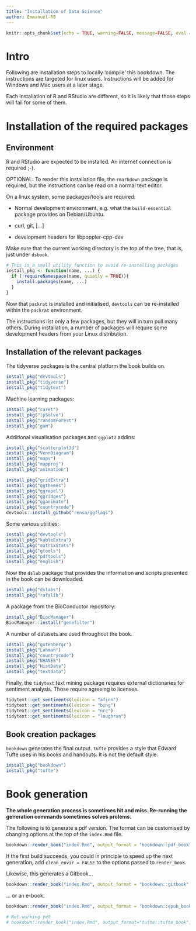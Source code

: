 ```yaml
---
title: "Installation of Data Science"
author: Emmanuel-R8
---
```


```r
knitr::opts_chunk$set(echo = TRUE, warning=FALSE, message=FALSE, eval = TRUE)
```

# Intro

Following are installation steps to locally 'compile' this bookdown. The instructions are targeted for linux users. Instructions will be added for Windows and Mac users at a later stage.

Each installation of R and RStudio are different, so it is likely that those steps will fail for some of them.

# Installation of the required packages

## Environment

R and RStudio are expected to be installed. An internet connection is required ;-). 

OPTIONAL: To render this installation file, the `rmarkdown` package is required, but the instructions can be read on a normal text editor. 

On a linux system, some packages/tools are required:

- Normal development environment, e.g. what the `build-essential` package provides on Debian/Ubuntu.

- curl, git, [...]

- development headers for libpoppler-cpp-dev

Make sure that the current working directory is the top of the tree, that is, just under `dsbook`. 

```r
# This is a small utility function to avoid re-installing packages
install_pkg <- function(name, ...) {
  if (!requireNamespace(name, quietly = TRUE)){
    install.packages(name, ...)
  }
}
```

Now that `packrat` is installed and initialised, `devtools` can be re-installed within the `packrat` environment.

The instructions list only a few packages, but they will in turn pull many others. During installation, a number of packages will require some development headers from your Linux distribution. 

## Installation of the relevant packages

The tidyverse packages is the central platform the book builds on.

```r
install_pkg("devtools")
install_pkg("tidyverse")
install_pkg("tidytext")
```

Machine learning packages:

```r
install_pkg("caret")
install_pkg("lpSolve")
install_pkg("randomForest")
install_pkg("gam")
```

Additional visualisation packages and `ggplot2` addins:

```r
install_pkg("scatterplot3d")
install_pkg("VennDiagram")
install_pkg("maps")
install_pkg("mapproj")
install_pkg("animation")

install_pkg("gridExtra")
install_pkg("ggthemes")
install_pkg("ggrepel")
install_pkg("ggridges")
install_pkg("gganimate")
install_pkg("countrycode")
devtools::install_github("rensa/ggflags")
```

Some various utilities:

```r
install_pkg("devtools")
install_pkg("kableExtra")
install_pkg("matrixStats")
install_pkg("gtools")
install_pkg("pdftools")
install_pkg("english")
```

Now the `dslab` package that provides the information and scripts presented in the book can be downloaded.

```r
install_pkg("dslabs")
install_pkg("rafalib")
```

A package from the BioConductor repository:

```r
install_pkg("BiocManager")
BiocManager::install("genefilter")
```

A number of datasets are used throughout the book.

```r
install_pkg("gutenbergr")
install_pkg("Lahman")
install_pkg("countrycode")
install_pkg("NHANES")
install_pkg("HistData")
install_pkg("textdata")
```

Finally, the `tidytext` text mining package requires external dictionaries for sentiment analysis. Those require agreeing to licenses.

```r
tidytext::get_sentiments(lexicon = "afinn")
tidytext::get_sentiments(lexicon = "bing")
tidytext::get_sentiments(lexicon = "nrc")
tidytext::get_sentiments(lexicon = "loughran")
```

## Book creation packages

`bookdown` generates the final output. `tufte` provides a style that Edward Tufte uses in his books and handouts. It is not the default style.

```r
install_pkg("bookdown")
install_pkg("tufte")
```

# Book generation

**The whole generation process is sometimes hit and miss. Re-running the generation commands sometimes solves prolems.**

The following is to generate a pdf version. The format can be customised by changing options at the top of the `index.Rmd` file.

```r
bookdown::render_book("index.Rmd", output_format = "bookdown::pdf_book")
```

If the first build succeeds, you could in principle to speed up the next generation, add `clean_envir = FALSE` to the options passed to `render_book`. 

Likewise, this generates a Gitbook...

```r
bookdown::render_book("index.Rmd", output_format = "bookdown::gitbook", clean_envir=FALSE)
```

... or an e-book.

```r
bookdown::render_book("index.Rmd", output_format = "bookdown::epub_book", clean_envir=FALSE)
```

```r
# Not working yet
# bookdown::render_book("index.Rmd", output_format="tufte::tufte_book", clean_envir=FALSE)
```




